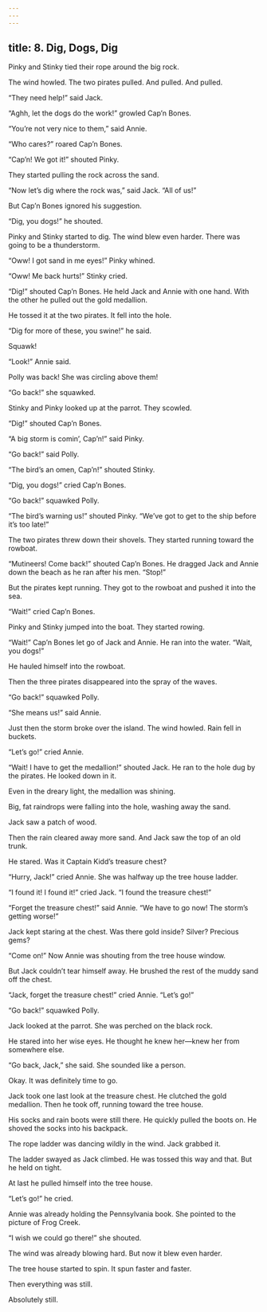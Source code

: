 ```yaml
---
---
---
```

title: 8. Dig, Dogs, Dig
---



Pinky and Stinky tied their rope around the big rock.

The wind howled. The two pirates pulled. And pulled. And pulled.

“They need help!” said Jack.

“Aghh, let the dogs do the work!” growled Cap’n Bones.

“You’re not very nice to them,” said Annie.

“Who cares?” roared Cap’n Bones.

“Cap’n! We got it!” shouted Pinky.



They started pulling the rock across the sand.

“Now let’s dig where the rock was,” said Jack. “All of us!”

But Cap’n Bones ignored his suggestion.

“Dig, you dogs!” he shouted.

Pinky and Stinky started to dig. The wind blew even harder. There was going to be a thunderstorm.

“Oww! I got sand in me eyes!” Pinky whined.

“Oww! Me back hurts!” Stinky cried.

“Dig!” shouted Cap’n Bones. He held Jack and Annie with one hand. With the other he pulled out the gold medallion.

He tossed it at the two pirates. It fell into the hole.

“Dig for more of these, you swine!” he said.

Squawk!

“Look!” Annie said.

Polly was back! She was circling above them!

“Go back!” she squawked.

Stinky and Pinky looked up at the parrot. They scowled.

“Dig!” shouted Cap’n Bones.

“A big storm is comin’, Cap’n!” said Pinky.

“Go back!” said Polly.

“The bird’s an omen, Cap’n!” shouted Stinky.

“Dig, you dogs!” cried Cap’n Bones.

“Go back!” squawked Polly.

“The bird’s warning us!” shouted Pinky. “We’ve got to get to the ship before it’s too late!”

The two pirates threw down their shovels. They started running toward the rowboat.

“Mutineers! Come back!” shouted Cap’n Bones. He dragged Jack and Annie down the beach as he ran after his men. “Stop!”

But the pirates kept running. They got to the rowboat and pushed it into the sea.

“Wait!” cried Cap’n Bones.

Pinky and Stinky jumped into the boat. They started rowing.

“Wait!” Cap’n Bones let go of Jack and Annie. He ran into the water. “Wait, you dogs!”

He hauled himself into the rowboat.

Then the three pirates disappeared into the spray of the waves.

“Go back!” squawked Polly.

“She means us!” said Annie.

Just then the storm broke over the island. The wind howled. Rain fell in buckets.

“Let’s go!” cried Annie.

“Wait! I have to get the medallion!” shouted Jack. He ran to the hole dug by the pirates. He looked down in it.

Even in the dreary light, the medallion was shining.

Big, fat raindrops were falling into the hole, washing away the sand.

Jack saw a patch of wood.

Then the rain cleared away more sand. And Jack saw the top of an old trunk.

He stared. Was it Captain Kidd’s treasure chest?

“Hurry, Jack!” cried Annie. She was halfway up the tree house ladder.

“I found it! I found it!” cried Jack. “I found the treasure chest!”

“Forget the treasure chest!” said Annie. “We have to go now! The storm’s getting worse!”

Jack kept staring at the chest. Was there gold inside? Silver? Precious gems?

“Come on!” Now Annie was shouting from the tree house window.

But Jack couldn’t tear himself away. He brushed the rest of the muddy sand off the chest.

“Jack, forget the treasure chest!” cried Annie. “Let’s go!”

“Go back!” squawked Polly.

Jack looked at the parrot. She was perched on the black rock.



He stared into her wise eyes. He thought he knew her—knew her from somewhere else.

“Go back, Jack,” she said. She sounded like a person.

Okay. It was definitely time to go.

Jack took one last look at the treasure chest. He clutched the gold medallion. Then he took off, running toward the tree house.

His socks and rain boots were still there. He quickly pulled the boots on. He shoved the socks into his backpack.

The rope ladder was dancing wildly in the wind. Jack grabbed it.

The ladder swayed as Jack climbed. He was tossed this way and that. But he held on tight.

At last he pulled himself into the tree house.

“Let’s go!” he cried.

Annie was already holding the Pennsylvania book. She pointed to the picture of Frog Creek.

“I wish we could go there!” she shouted.

The wind was already blowing hard. But now it blew even harder.

The tree house started to spin. It spun faster and faster.

Then everything was still.

Absolutely still.